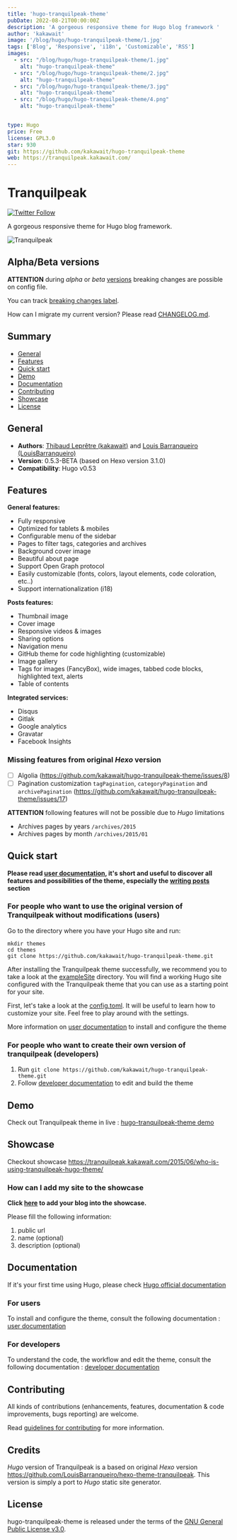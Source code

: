 ```yaml
---
title: 'hugo-tranquilpeak-theme'
pubDate: 2022-08-21T00:00:00Z
description: 'A gorgeous responsive theme for Hugo blog framework '
author: 'kakawait'
image: '/blog/hugo/hugo-tranquilpeak-theme/1.jpg'
tags: ['Blog', 'Responsive', 'i18n', 'Customizable', 'RSS']
images:
  - src: "/blog/hugo/hugo-tranquilpeak-theme/1.jpg"
    alt: "hugo-tranquilpeak-theme"
  - src: "/blog/hugo/hugo-tranquilpeak-theme/2.jpg"
    alt: "hugo-tranquilpeak-theme"
  - src: "/blog/hugo/hugo-tranquilpeak-theme/3.jpg"
    alt: "hugo-tranquilpeak-theme"
  - src: "/blog/hugo/hugo-tranquilpeak-theme/4.png"
    alt: "hugo-tranquilpeak-theme"


type: Hugo
price: Free
license: GPL3.0
star: 930
git: https://github.com/kakawait/hugo-tranquilpeak-theme
web: https://tranquilpeak.kakawait.com/
---
```


# Tranquilpeak

[![Twitter Follow](https://img.shields.io/twitter/follow/thibaudlepretre.svg?style=social&label=%40thibaudlepretre)](https://twitter.com/intent/follow?screen_name=thibaudlepretre)

A gorgeous responsive theme for Hugo blog framework.

![Tranquilpeak](https://raw.githubusercontent.com/kakawait/hugo-tranquilpeak-theme/master/showcase.png)

## Alpha/Beta versions

**ATTENTION** during *alpha* or *beta* [versions](https://github.com/kakawait/hugo-tranquilpeak-theme/milestones) breaking changes are possible on config file.

You can track [breaking changes label](https://github.com/kakawait/hugo-tranquilpeak-theme/issues?q=is%3Aissue+is%3Aopen+label%3A%22breaking+changes%22).

How can I migrate my current version? Please read [CHANGELOG.md](https://github.com/kakawait/hugo-tranquilpeak-theme/blob/master/CHANGELOG.md).

## Summary

- [General](#general)
- [Features](#features)
- [Quick start](#quick-start)
- [Demo](#demo)
- [Documentation](#documentation)
- [Contributing](#contributing)
- [Showcase](#showcase)
- [License](#license)

## General

- **Authors**: [Thibaud Leprêtre (kakawait)](https://github.com/kakawait) and [Louis Barranqueiro (LouisBarranqueiro)](https://github.com/LouisBarranqueiro)
- **Version**: 0.5.3-BETA (based on Hexo version 3.1.0)
- **Compatibility**: Hugo v0.53

## Features

**General features:**

- Fully responsive
- Optimized for tablets & mobiles
- Configurable menu of the sidebar
- Pages to filter tags, categories and archives
- Background cover image
- Beautiful about page
- Support Open Graph protocol
- Easily customizable (fonts, colors, layout elements, code coloration, etc..)
- Support internationalization (i18)

**Posts features:**

- Thumbnail image
- Cover image
- Responsive videos & images
- Sharing options
- Navigation menu
- GitHub theme for code highlighting (customizable)
- Image gallery
- Tags for images (FancyBox), wide images, tabbed code blocks, highlighted text, alerts
- Table of contents

**Integrated services:**

- Disqus
- Gitlak
- Google analytics
- Gravatar
- Facebook Insights

### Missing features from original *Hexo* version

- [ ] Algolia (https://github.com/kakawait/hugo-tranquilpeak-theme/issues/8)
- [ ] Pagination customization `tagPagination`, `categoryPagination` and `archivePagination` (https://github.com/kakawait/hugo-tranquilpeak-theme/issues/17)

**ATTENTION** following features will not be possible due to *Hugo* limitations

- Archives pages by years `/archives/2015`
- Archives pages by month `/archives/2015/01`

## Quick start

**Please read [user documentation](https://github.com/kakawait/hugo-tranquilpeak-theme/blob/master/docs/user.md), it's short and useful to discover all features and possibilities of the theme, especially the  [writing posts](https://github.com/kakawait/hugo-tranquilpeak-theme/blob/master/docs/user.md#writing-posts) section**

### For people who want to use the original version of Tranquilpeak without modifications (users)

Go to the directory where you have your Hugo site and run:

```shell
mkdir themes
cd themes
git clone https://github.com/kakawait/hugo-tranquilpeak-theme.git
```

After installing the Tranquilpeak theme successfully, we recommend you to take a look at the [exampleSite](exampleSite) directory. You will find a working Hugo site configured with the Tranquilpeak theme that you can use as a starting point for your site.

First, let's take a look at the [config.toml](exampleSite/config.toml). It will be useful to learn how to customize your site. Feel free to play around with the settings.

More information on [user documentation](https://github.com/kakawait/hugo-tranquilpeak-theme/blob/master/docs/user.md) to install and configure the theme

### For people who want to create their own version of tranquilpeak (developers)

1. Run `git clone https://github.com/kakawait/hugo-tranquilpeak-theme.git`
2. Follow [developer documentation](https://github.com/kakawait/hugo-tranquilpeak-theme/blob/master/docs/developer.md) to edit and build the theme

## Demo

Check out Tranquilpeak theme in live : [hugo-tranquilpeak-theme demo](https://tranquilpeak.kakawait.com)

## Showcase

Checkout showcase https://tranquilpeak.kakawait.com/2015/06/who-is-using-tranquilpeak-hugo-theme/

### How can I add my site to the showcase

**Click [here](https://github.com/kakawait/hugo-tranquilpeak-theme/issues/new?title=Add%20my%20blog%20into%20the%20showcase&body=Hey,%20add%20my%20blog%20into%20the%20showcase:) to add your blog into the showcase.**

Please fill the following information:

1. public url
2. name (optional)
3. description (optional)

## Documentation

If it's your first time using Hugo, please check [Hugo official documentation](https://gohugo.io/overview/introduction/)

### For users

To install and configure the theme, consult the following documentation : [user documentation](https://github.com/kakawait/hugo-tranquilpeak-theme/blob/master/docs/user.md)

### For developers

To understand the code, the workflow and edit the theme, consult the following documentation : [developer documentation](https://github.com/kakawait/hugo-tranquilpeak-theme/blob/master/docs/developer.md)

## Contributing

All kinds of contributions (enhancements, features, documentation & code improvements, bugs reporting) are welcome.

Read [guidelines for contributing](https://github.com/kakawait/hugo-tranquilpeak-theme/blob/master/.github/CONTRIBUTING.md) for more information.

## Credits

*Hugo* version of Tranquilpeak is a based on original *Hexo* version https://github.com/LouisBarranqueiro/hexo-theme-tranquilpeak. This version is simply a port to *Hugo* static site generator.

## License

hugo-tranquilpeak-theme is released under the terms of the [GNU General Public License v3.0](https://github.com/kakawait/hugo-tranquilpeak-theme/blob/master/LICENSE).

